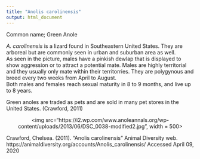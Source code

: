 ```yaml
---
title: "Anolis carolinensis"
output: html_document
---
```


Common name; Green Anole

*A. carolinensis* is a lizard found in Southeastern United States. They are arboreal but are commonly seen in urban and suburban area as well.  
As seen in the picture, males have a pinkish dewlap that is displayed to show aggression or to attract a potential mate. Males are highly territorial and they usually only mate within their territorries. They are polygynous and breed every two weeks from April to August.  
Both males and females reach sexual maturity in 8 to 9 months, and live up to 8 years.  

Green anoles are traded as pets and are sold in many pet stores in the United States.
(Crawford, 2011)

<p align='center'>
<img src="https://i2.wp.com/www.anoleannals.org/wp-content/uploads/2013/06/DSC_0038-modified2.jpg", width = 500>
</p>


Crawford, Chelsea. (2011). "Anolis carolinensis" Animal Diversity web. https://animaldiversity.org/accounts/Anolis_carolinensis/ Accessed April 09, 2020